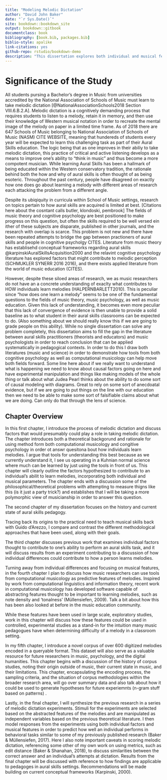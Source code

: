 ```yaml
--- 
title: "Modeling Melodic Dictation"
author: "David John Baker"
date: "`r Sys.Date()`"
site: bookdown::bookdown_site
output: bookdown::gitbook
documentclass: book
bibliography: [book.bib, packages.bib]
biblio-style: apalike
link-citations: yes
github-repo: rstudio/bookdown-demo
description: "This dissertation explores both individual and musical features that might contribute to processes involved in melodic dictation."
---
```


# Significance of the Study

All students pursing a Bachelor's degree in Music from universities accredited by the National Association of Schools of Music must learn to take melodic dictation [@NationalAssociationSchools2018 Section VIII.6.B.2.A]. 
Melodic dictation is a cognitively demanding process that requires students to listen to a melody, retain it in memory, and then use their knowledge of Western musical notation in order to recreate the mental image of the melody on paper in a limited time frame.
As of 2018 there are 647 Schools of Music belonging to National Association of Schools of Music (NASM) CITE WEBSITE, meaning that hundereds of students every year will be expected to learn this challenging task as part of their Aural Skills education.
The logic being that as one improves in their abiliy to take melodic dictation, this practice of critical and active listening develops as a means to improve one's ability to "think in music" and thus become a more compotent musician.
While learning Aural Skills has been a hallmark of being educated within the Western conservatory tradition, the rationale behind both the how and why of aural skills is often thought of as being esoteric.
Throughout the past century, people have disagreed on exactly how one does go about learning a melody with different areas of research each attacking the problem from a different angle.

Despite its ubiqiquity in curricula within School of Music settings, research on topics pertain to how aural skills are acquired is limited at best.
[Citations here about the cosntant calls butler, klondoski, pembrook]
The fields of music theory and cognitive psychology are best positioned to make progress on this question, but often the skills required to be well versed ein ither of these subjects are disparate, published in other journals, and the research with overlap is scarce.
This problem is not new and there have been repeated attempts to bridge the gap between practioners of aural skills and people in cognitive psycholgy CITES.
Literature from music theory has establisehd conceptual frameworks regarding aural skills @karpinskiAuralSkillsAcquisition2000 and the relavint cognitive psychology literature has explored factors that might contribute to melodic perception (SCHMUKLER SYNERR 2016 2016), and there exists applied literature from the world of music education (CITES).

However, despite these siloed areas of research, we as music researchers do not have an a concrete understanding of exaclty what contributes to HOW individuals learn melodies (HALPERNBARLETT2010).
This is peculiar since "how does one learn a melody" seems to be one of the fundamental questions to the fields of music theory, music psychology, as well as music education. 
Given this lack of understanding, it becomes even more peculiar that this lack of convergence of evidence is then unable to provide a solid baseline as to what student in their aural skills classrooms can be expected to do. (Also something about we should really know this if we are going to grade people on this ability).
While no single dissertation can solve any problem completely, this dissertation aims to fill the gap in the literature between aural skills practitioners (theorists and educators) and music psychologists in order to reach conclusion that can be applied systematically in pedagogical contexts.
In order to do this I draw both literatures (music and science) in order to demonstrate how tools from both cognitive psychology as well as computational musicology can help move both fields forward.
Some line here about if we really want to understand what is happening we need to know about causal factors going on here and have experimental manipulation and things like making models of the whole thing or talk about what Judea Pearl thinks about the ability to do some sort of causal modeling with diagrams.
Great to rely on some sort of anecdoatal evidence, but if we are going to put things on the line with our education then we need to be able to make some sort of falsifiable claims about what we are doing.
Can only do that through the lens of science. 

## Chapter Overview 

In this first chapter, I introduce the process of melodic dictation and discuss factors that would presumably could play a role in taking melodic dictation.
The chapter introduces both a theoretical backgorund and rationale for using method form both computational musicology and congitive psychology in order ot answr quesitona bout how individuals learn melodies. 
I argue that tools for understanding this best because as we currently understand it, I see us operating in a Kuhnian normal science where much can be learned by just using the tools in front of us.
This chapter will clearly outline the factors hypothesized to contribute to an individual's abilit to learn melodies, incorporating both individual and musical parameters.
The chapter ends with a discussion some of the philosophical/theoretical problems with attempting to measure thigns like this (is it just a party trick?) and establishes that I will be taking a more polymorphic view of musicianship in order to answer this question.

The second chapter of my dissertation focuses on the history and current state of aural skills pedagogy.

Tracing back its origins to the practical need to teach musical skills back with Guido d’Arezzo, I compare
and contrast the different methodological approaches that have been used, along with their goals.

The third chapter discusses previous work that examines individual factors thought to contribute to one’s
ability to perform an aural skills task, and it will discuss results from an experiment contributing to a discussion of how individual differences could contribute to how a person learns melodies. 

Turning away from individual differences and focusing on musical features, in the fourth chapter I plan to
discuss how music researchers can use tools from computational musicology as predictive features of
melodies. 
Inspired by work from computational linguistics and information theory, recent work in
computational musicology has developed software capable of abstracting features thought to be
important to learning melodies, such as note density and ‘tonalness’ (Müllensiefen, 2009). 
Talk a bit about how this has been also looked at before in the music education community.

While these features have been used in large scale, exploratory studies, work in this chapter will discuss how these features could be used in controlled, experimental studies as a stand-in for the intuition many music pedagogues have when determining difficulty of a melody in a classroom setting. 

In my fifth chapter, I introduce a novel corpus of over 600 digitized melodies encoded in a queryable
format. 
This dataset will also serve as a valuable resource for future researchers in music, psychology,
and the digital humanities. 
This chapter begins with a discussion of the history of corpus studies, noting their origin outside of music, their current state in music, and their limitations. 
This chapter, encapsulating the encoding process, the sampling criteria, and the situation of corpus methodologies within the broader research area, will go over summary data and also talk about how it could be used to generate hypotheses for future experiemnts (n-gram stuff based on patterns) .

Lastly, in the final chapter, I will synthesize the previous research in a series of melodic dictation
experiments. 
Stimuli for the experiments are selected based on the abstracted features of the melodies
and are manipulated as independent variables based on the previous theoretical literature. 
I then model responses from the experiments using both individual factors and musical features in order to predict how well an individual performs in behavioral tasks similar to some of my previously published research (Baker & Müllensiefen, 2017). 
Here I also note important caveats in scoring melodic dictation, referencing some other of my own work on using metrics, such as edit distance (Baker & Shanahan, 2018), to discuss similarities between the correct answer and an individual’s attempts at dictation.
Results from the final chapter will be discussed with reference to how findings are applicable to
pedagoges in aural skills settings. 
Recommendations will be made building on current conceptual frameworks (Karpinski, 2000). 
